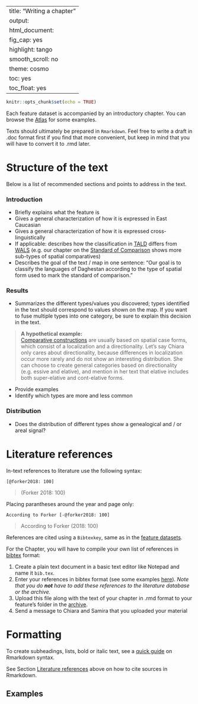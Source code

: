 
---
title: "Writing a chapter"
output:
  html_document:
    fig_cap: yes
    highlight: tango
    smooth_scroll: no
    theme: cosmo
    toc: yes
    toc_float: yes
---

```r
knitr::opts_chunk$set(echo = TRUE)
```

Each feature dataset is accompanied by an introductory chapter. You can browse the [Atlas]() for some examples. 

Texts should ultimately be prepared in `Rmarkdown`. Feel free to write a draft in .doc format first if you find that more convenient, but keep in mind that you will have to convert it to .rmd later.


# Structure of the text

Below is a list of recommended sections and points to address in the text.

### Introduction
- Briefly explains what the feature is
- Gives a general characterization of how it is expressed in East Caucasian 
- Gives a general characterization of how it is expressed cross-linguistically
- If applicable: describes how the classification in [TALD](https://timtim1342.github.io/index.html) differs from [WALS](http://wals.info) (e.g. our chapter on the [Standard of Comparison](https://timtim1342.github.io/standard_of_comparison.html) shows more sub-types of spatial comparatives)
- Describes the goal of the text / map in one sentence: "Our goal is to classify the languages of Daghestan according to the type of spatial form used to mark the standard of comparison."

### Results
- Summarizes the different types/values you discovered; types identified in the text should correspond to values shown on the map. If you want to fuse multiple types into one category, be sure to explain this decision in the text. 

>**A hypothetical example:**  
[Comparative constructions]() are usually based on spatial case forms, which consist of a localization and a directionality. Let's say Chiara only cares about directionality, because differences in localization occur more rarely and do not show an interesting distribution. She can choose to create general categories based on directionality (e.g. essive and elative), and mention in her text that elative includes both super-elative and cont-elative forms.

- Provide examples
- Identify which types are more and less common

### Distribution
- Does the distribution of different types show a genealogical and / or areal signal?

# Literature references

In-text references to literature use the following syntax:

`[@forker2018: 100]`

> (Forker 2018: 100)

Placing parantheses around the year and page only:

`According to Forker [-@forker2018: 100]`

> According to Forker (2018: 100)

References are cited using a `Bibtexkey`, same as in the [feature datasets]().

For the Chapter, you will have to compile your own list of references in [bibtex](https://en.wikipedia.org/wiki/BibTeX) format:

1. Create a plain text document in a basic text editor like Notepad and name it `bib.tex`.
2. Enter your references in bibtex format (see some examples [here](https://www.bibtex.com/e/entry-types/)). *Note that you do **not** have to add these references to the literature database or the archive.*
3. Upload this file along with the text of your chapter in .rmd format to your feature's folder in the [archive](https://drive.google.com/drive/folders/1Rrm0NOH2E7dGMC97TdCFhjg7Y_FrAU3i?usp=sharing).
4. Send a message to Chiara and Samira that you uploaded your material


# Formatting

To create subheadings, lists, bold or italic text, see a [quick guide](https://www.markdownguide.org/basic-syntax) on Rmarkdown syntax.

See Section [Literature references](#literature-references) above on how to cite sources in Rmarkdown.

## Examples





